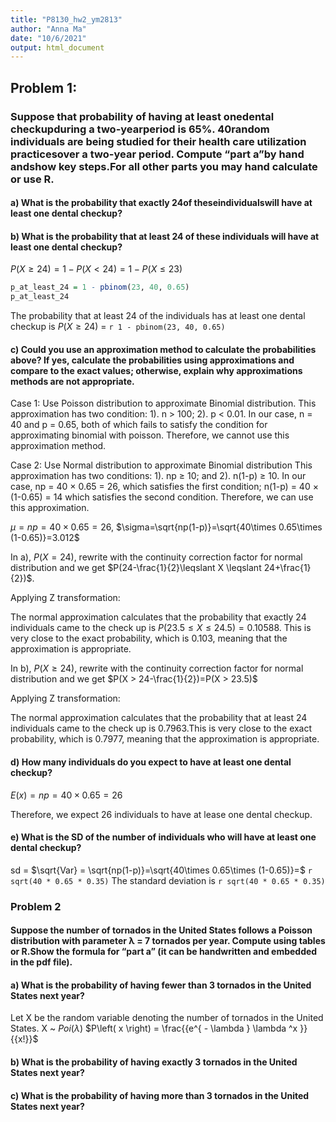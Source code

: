 ```yaml
---
title: "P8130_hw2_ym2813"
author: "Anna Ma"
date: "10/6/2021"
output: html_document
---
```


## Problem 1:
### Suppose that probability of having at least onedental checkupduring a two-yearperiod is 65%. 40random individuals are being studied for their health care utilization practicesover a two-year period. Compute “part a”by hand andshow key steps.For all other parts you may hand calculate or use R.

#### a) What is the probability that exactly 24of theseindividualswill have at least one dental checkup?








#### b) What is the probability that at least 24 of these individuals will have at least one dental checkup?

  $P(X \geqslant 24) = 1 - P(X < 24) = 1 - P(X \leqslant 23)$
 
```r
p_at_least_24 = 1 - pbinom(23, 40, 0.65)
p_at_least_24
```

   The probability that at least 24 of the individuals has at least one dental checkup is $P(X \geqslant 24)$ = `r 1 - pbinom(23, 40, 0.65)`

#### c) Could you use an approximation method to calculate the probabilities above? If yes, calculate the probabilities using approximations and compare to the exact values; otherwise, explain why approximations methods are not appropriate.

Case 1: Use Poisson distribution to approximate Binomial distribution. This approximation has two condition: 1). n > 100; 2). p < 0.01. 
In our case, n = 40 and p = 0.65, both of which fails to satisfy the condition for approximating binomial with poisson. Therefore, we cannot use this approximation method. 

Case 2: Use Normal distribution to approximate Binomial distribution
This approximation has two conditions: 1). np $\geqslant$ 10; and 2). n(1-p) $\geqslant$ 10.
In our case, np = 40 $\times$ 0.65 = 26, which satisfies the first condition; n(1-p) = 40 $\times$ (1-0.65) = 14 which satisfies the second condition. Therefore, we can use this approximation. 

$\mu = np = 40 \times 0.65=26$, $\sigma=\sqrt{np(1-p)}=\sqrt{40\times 0.65\times (1-0.65)}=3.012$

In a), $P(X=24)$, rewrite with the continuity correction factor for normal distribution and we get $P(24-\frac{1}{2}\leqslant X \leqslant 24+\frac{1}{2})$. 

Applying Z transformation:
\begin{equation} 
\begin{split}
P(24-\frac{1}{2}\leqslant X \leqslant 24+\frac{1}{2}) 
& = P(\frac{23.5-26}{3.02}\leqslant Z \leqslant \frac{24.5-26}{3.02}) \\
 & = P(-0.83 \leqslant Z\leqslant-0.497)\\
 & = P(0.497)-P(0.83)\\
 & = `r pnorm(24.5, mean = 26, sd = sqrt(9.1)) - pnorm(23.5, mean = 26, sd = sqrt(9.1))`
\end{split}
\end{equation}

The normal approximation calculates that the probability that exactly 24 individuals came to the check up is $P(23.5\leqslant X \leqslant 24.5) = 0.10588$. This is very close to the exact probability, which is 0.103, meaning that the approximation is appropriate.

In b), $P(X \geqslant 24)$, rewrite with the continuity correction factor for normal distribution and we get
$P(X > 24-\frac{1}{2})=P(X > 23.5)$

Applying Z transformation:
\begin{equation} 
\begin{split}
P(X > 23.5)
 & = P(Z > \frac{23.5-26}{3.02} \\
 & = P(Z > -0.83)\\
 & = 1-P(Z \leqslant -0.83)
 & = `r 1- pnorm(23.5, mean = 26, sd = sqrt(9.1))`
\end{split}
\end{equation}

The normal approximation calculates that the probability that at least 24 individuals came to the check up is 0.7963.This is very close to the exact probability, which is 0.7977, meaning that the approximation is appropriate.

#### d) How many individuals do you expect to have at least one dental checkup?

$E(x)= np = 40 \times 0.65 = 26$

Therefore, we expect 26 individuals to have at lease one dental checkup. 

#### e) What is the SD of the number of individuals who will have at least one dental checkup?

sd = $\sqrt{Var} = \sqrt{np(1-p)}=\sqrt{40\times 0.65\times (1-0.65)}=$ `r sqrt(40 * 0.65 * 0.35)` 
The standard deviation is `r sqrt(40 * 0.65 * 0.35)` 

### Problem 2
#### Suppose the number of tornados in the United States follows a Poisson distribution with parameter λ = 7 tornados per year. Compute using tables or R.Show the formula for “part a” (it can be handwritten and embedded in the pdf file).

#### a) What is the probability of having fewer than 3 tornados in the United States next year?
Let X be the random variable denoting the number of tornados in the United States. X ~ _Poi_($\lambda$)
$P\left( x \right) = \frac{{e^{ - \lambda } \lambda ^x }}{{x!}}$

#### b) What is the probability of having exactly 3 tornados in the United States next year?

#### c) What is the probability of having more than 3 tornados in the United States next year?
